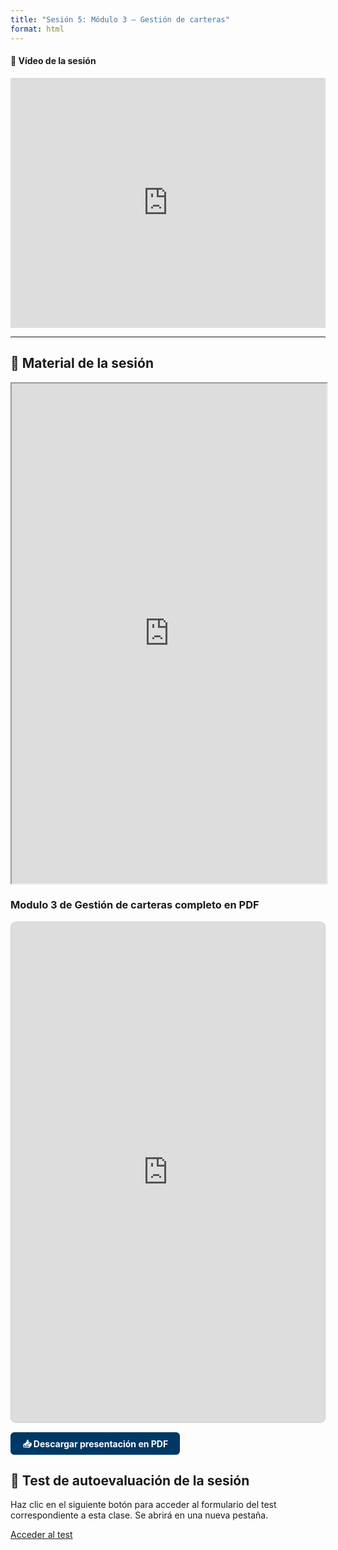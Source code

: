 ```yaml
---
title: "Sesión 5: Módulo 3 – Gestión de carteras"
format: html
---
```



#### 🎥 Vídeo de la sesión

<iframe width="100%" height="400" 
        src="https://www.youtube.com/embed/rcaxCzTJec8" 
        title="Vídeo de la sesión" 
        frameborder="0" 
        allow="accelerometer; autoplay; clipboard-write; encrypted-media; gyroscope; picture-in-picture" 
        allowfullscreen>
</iframe>

---


::: {.callout-note}
## 📎 Material de la sesión

<iframe src="https://drive.google.com/file/d/1H4rCdS8QiT86d4wb4Tz9gyHfRxDISueo/preview" width="100%" height="800px"></iframe>
:::

### Modulo 3 de Gestión de carteras completo en PDF

<div style="margin-bottom: 1.5rem; border: 1px solid #ccc; border-radius: 8px; overflow: hidden;">

<iframe src="https://drive.google.com/file/d/1K0fdxgG1tp9KDNirFnAKg85U2L0Q2L3q/preview"
        width="100%" 
        height="800" 
        style="border: none;" 
        allow="autoplay">
</iframe>

</div>

::: {style="margin-bottom: 2rem;"}
<a href="https://drive.google.com/file/d/1K0fdxgG1tp9KDNirFnAKg85U2L0Q2L3q/view?usp=sharing" 
   target="_blank" 
   style="background-color: #003865; color: white; padding: 0.6rem 1.2rem; border-radius: 6px; text-decoration: none; font-weight: bold;">
📥 Descargar presentación en PDF
</a>
:::


:::{.callout-important}
## 📝 Test de autoevaluación de la sesión

Haz clic en el siguiente botón para acceder al formulario del test correspondiente a esta clase. Se abrirá en una nueva pestaña.

:::{.text-center}
[Acceder al test](https://forms.gle/16EWREAKA4dJYpy99){.btn .btn-success style="border-radius: 12px;" target="_blank"}
:::
:::
